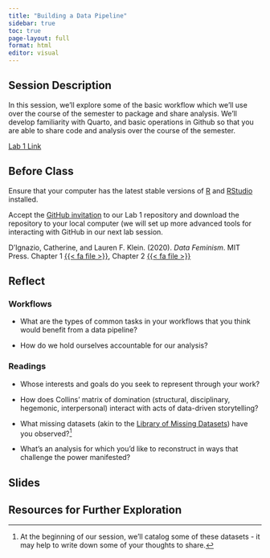 ```yaml
---
title: "Building a Data Pipeline"
sidebar: true
toc: true
page-layout: full
format: html
editor: visual
---
```


## Session Description

In this session, we'll explore some of the basic workflow which we'll use over the course of the semester to package and share analysis. We'll develop familiarity with Quarto, and basic operations in Github so that you are able to share code and analysis over the course of the semester.

[Lab 1 Link](../assignments/labs/01_datapipeline/01_datapipeline.qmd)

## Before Class

Ensure that your computer has the latest stable versions of [R](https://cran.rstudio.com) and [RStudio](https://posit.co/download/rstudio-desktop/) installed.

Accept the [GitHub invitation](https://classroom.github.com/a/TzkeNAie) to our Lab 1 repository and download the repository to your local computer (we will set up more advanced tools for interacting with GitHub in our next lab session.

D'Ignazio, Catherine, and Lauren F. Klein. (2020). *Data Feminism*. MIT Press. Chapter 1 [{{< fa file >}}](https://uofi.box.com/s/nefe8mbag1cc2ixazyz2a3dp2v0bvl3t), Chapter 2 [{{< fa file >}}](https://uofi.box.com/s/uos1v89e93gbduyig8h7ky79q0vf4p9w)

## Reflect

### Workflows

-   What are the types of common tasks in your workflows that you think would benefit from a data pipeline?

-   How do we hold ourselves accountable for our analysis?

### Readings

-   Whose interests and goals do you seek to represent through your work?

-   How does Collins' matrix of domination (structural, disciplinary, hegemonic, interpersonal) interact with acts of data-driven storytelling?

-   What missing datasets (akin to the [Library of Missing Datasets](https://mimionuoha.com/the-library-of-missing-datasets)) have you observed?[^1]

-   What's an analysis for which you'd like to reconstruct in ways that challenge the power manifested?

[^1]: At the beginning of our session, we'll catalog some of these datasets - it may help to write down some of your thoughts to share.

## Slides

## Resources for Further Exploration
